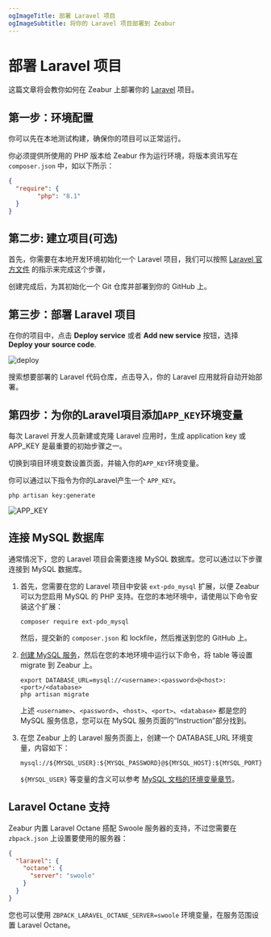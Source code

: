 ```yaml
---
ogImageTitle: 部署 Laravel 项目
ogImageSubtitle: 将你的 Laravel 项目部署到 Zeabur
---
```


# 部署 Laravel 项目

这篇文章将会教你如何在 Zeabur 上部署你的 [Laravel](https://laravel.com/) 项目。

## 第一步：环境配置

你可以先在本地测试构建，确保你的项目可以正常运行。

你必须提供所使用的 PHP 版本给 Zeabur 作为运行环境，将版本资讯写在`composer.json` 中，如以下所示：

```json
{
  "require": {
        "php": "8.1"
  }
}
```

## 第二步: 建立项目(可选)

首先，你需要在本地开发环境初始化一个 Laravel 项目，我们可以按照 [Laravel 官方文件](https://laravel.com/docs/9.x) 的指示来完成这个步骤，

创建完成后，为其初始化一个 Git 仓库并部署到你的 GitHub 上。

## 第三步：部署 Laravel 项目

在你的项目中，点击 **Deploy service** 或者 **Add new service** 按钮，选择 **Deploy your source code**.

![deploy](/deploy/common/select-service.en-US.png)

搜索想要部署的 Laravel 代码仓库，点击导入，你的 Laravel 应用就将自动开始部署。

## 第四步：为你的Laravel項目添加`APP_KEY`环境变量

每次 Laravel 开发人员新建或克隆 Laravel 应用时，生成 application key 或 APP_KEY 是最重要的初始步骤之一。

切换到項目环境变数设置页面，并输入你的`APP_KEY`环境变量。

你可以通过以下指令为你的Laravel产生一个 `APP_KEY`。

```shell
php artisan key:generate
```

![APP_KEY](/framework/laravel/app-key-setting.jpg)

## 连接 MySQL 数据库

通常情况下，您的 Laravel 项目会需要连接 MySQL 数据库。您可以通过以下步骤连接到 MySQL 数据库。

1. 首先，您需要在您的 Laravel 项目中安装 `ext-pdo_mysql` 扩展，以便 Zeabur 可以为您启用 MySQL 的 PHP 支持。在您的本地环境中，请使用以下命令安装这个扩展：

   ```shell
   composer require ext-pdo_mysql
   ```

   然后，提交新的 `composer.json` 和 lockfile，然后推送到您的 GitHub 上。

2. [创建 MySQL 服务](/marketplace/mysql)，然后在您的本地环境中运行以下命令，将 table 等设置 migrate 到 Zeabur 上。

    ```shell
    export DATABASE_URL=mysql://<username>:<password>@<host>:<port>/<database>
    php artisan migrate
    ```

    上述 `<username>`、`<password>`、`<host>`、`<port>`、`<database>` 都是您的 MySQL 服务信息，您可以在 MySQL 服务页面的“Instruction”部分找到。

3. 在您 Zeabur 上的 Laravel 服务页面上，创建一个 DATABASE_URL 环境变量，内容如下：

    ```
    mysql://${MYSQL_USER}:${MYSQL_PASSWORD}@${MYSQL_HOST}:${MYSQL_PORT}/${MYSQL_DATABASE}
    ```

    `${MYSQL_USER}` 等变量的含义可以参考 [MySQL 文档的环境变量章节](/marketplace/mysql#环境变量)。

## Laravel Octane 支持

Zeabur 内置 Laravel Octane 搭配 Swoole 服务器的支持，不过您需要在 `zbpack.json` 上设置要使用的服务器：

```json
{
  "laravel": {
    "octane": {
      "server": "swoole"
    }
  }
}
```

您也可以使用 `ZBPACK_LARAVEL_OCTANE_SERVER=swoole` 环境变量，在服务范围设置 Laravel Octane。
